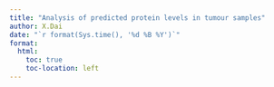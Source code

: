 ```yaml
---
title: "Analysis of predicted protein levels in tumour samples"
author: X.Dai
date: "`r format(Sys.time(), '%d %B %Y')`"
format: 
  html:
    toc: true
    toc-location: left
---
```


